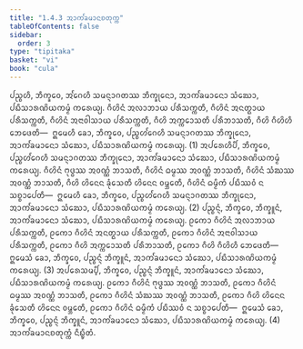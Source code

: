 ```yaml
---
title: "1.4.3 ᩋᩣᨠᩘᨡᨾᩣᨶᨧᨲᩩᨠ᩠ᨠ"
tableOfContents: false
sidebar:
  order: 3
type: "tipitaka"
basket: "vi"
book: "cula"
---
```



<DynamicBreadcrumb />

<Division number="39" book="cula">

<Paragraph number="186" book="cula">
ᨸᨬ᩠ᨧᩉᩥ, ᨽᩥᨠ᩠ᨡᩅᩮ, ᩋᩘᨣᩮᩉᩥ ᩈᨾᨶ᩠ᨶᩣᨣᨲᩔ ᨽᩥᨠ᩠ᨡᩩᨶᩮᩣ, ᩋᩣᨠᩘᨡᨾᩣᨶᩮᩣ ᩈᩴᨥᩮᩣ, ᨸᨭᩥᩈᩣᩁᨱᩦᨿᨠᨾ᩠ᨾᩴ ᨠᩁᩮᨿ᩠ᨿ. ᨣᩥᩉᩦᨶᩴ ᩋᩃᩣᨽᩣᨿ ᨸᩁᩥᩈᨠ᩠ᨠᨲᩥ, ᨣᩥᩉᩦᨶᩴ ᩋᨶᨲ᩠ᨳᩣᨿ ᨸᩁᩥᩈᨠ᩠ᨠᨲᩥ, ᨣᩥᩉᩦᨶᩴ ᩋᨶᩣᩅᩤᩈᩣᨿ ᨸᩁᩥᩈᨠ᩠ᨠᨲᩥ, ᨣᩥᩉᩦ ᩋᨠ᩠ᨠᩮᩣᩈᨲᩥ ᨸᩁᩥᨽᩣᩈᨲᩥ, ᨣᩥᩉᩦ ᨣᩥᩉᩦᩉᩥ ᨽᩮᨴᩮᨲᩥ—  ᩍᨾᩮᩉᩥ ᨡᩮᩣ, ᨽᩥᨠ᩠ᨡᩅᩮ, ᨸᨬ᩠ᨧᩉᩘᨣᩮᩉᩥ ᩈᨾᨶ᩠ᨶᩣᨣᨲᩔ ᨽᩥᨠ᩠ᨡᩩᨶᩮᩣ, ᩋᩣᨠᩘᨡᨾᩣᨶᩮᩣ ᩈᩴᨥᩮᩣ, ᨸᨭᩥᩈᩣᩁᨱᩦᨿᨠᨾ᩠ᨾᩴ ᨠᩁᩮᨿ᩠ᨿ. (1)
</Paragraph>

<Paragraph number="187" book="cula">
ᩋᨸᩁᩮᩉᩥᨸᩥ, ᨽᩥᨠ᩠ᨡᩅᩮ, ᨸᨬ᩠ᨧᩉᩘᨣᩮᩉᩥ ᩈᨾᨶ᩠ᨶᩣᨣᨲᩔ ᨽᩥᨠ᩠ᨡᩩᨶᩮᩣ, ᩋᩣᨠᩘᨡᨾᩣᨶᩮᩣ ᩈᩴᨥᩮᩣ, ᨸᨭᩥᩈᩣᩁᨱᩦᨿᨠᨾ᩠ᨾᩴ ᨠᩁᩮᨿ᩠ᨿ. ᨣᩥᩉᩦᨶᩴ ᨻᩩᨴ᩠ᨵᩔ ᩋᩅᨱ᩠ᨱᩴ ᨽᩣᩈᨲᩥ, ᨣᩥᩉᩦᨶᩴ ᨵᨾ᩠ᨾᩔ ᩋᩅᨱ᩠ᨱᩴ ᨽᩣᩈᨲᩥ, ᨣᩥᩉᩦᨶᩴ ᩈᩴᨥᩔ ᩋᩅᨱ᩠ᨱᩴ ᨽᩣᩈᨲᩥ, ᨣᩥᩉᩦ ᩉᩦᨶᩮᨶ ᨡᩩᩴᩈᩮᨲᩥ ᩉᩦᨶᩮᨶ ᩅᨾ᩠ᨽᩮᨲᩥ, ᨣᩥᩉᩦᨶᩴ ᨵᨾ᩠ᨾᩥᨠᩴ ᨸᨭᩥᩔᩅᩴ ᨶ ᩈᨧ᩠ᨧᩣᨸᩮᨲᩥ—  ᩍᨾᩮᩉᩥ ᨡᩮᩣ, ᨽᩥᨠ᩠ᨡᩅᩮ, ᨸᨬ᩠ᨧᩉᩘᨣᩮᩉᩥ ᩈᨾᨶ᩠ᨶᩣᨣᨲᩔ ᨽᩥᨠ᩠ᨡᩩᨶᩮᩣ, ᩋᩣᨠᩘᨡᨾᩣᨶᩮᩣ ᩈᩴᨥᩮᩣ, ᨸᨭᩥᩈᩣᩁᨱᩦᨿᨠᨾ᩠ᨾᩴ ᨠᩁᩮᨿ᩠ᨿ. (2)
</Paragraph>

<Paragraph number="188" book="cula">
ᨸᨬ᩠ᨧᨶ᩠ᨶᩴ, ᨽᩥᨠ᩠ᨡᩅᩮ, ᨽᩥᨠ᩠ᨡᩪᨶᩴ, ᩋᩣᨠᩘᨡᨾᩣᨶᩮᩣ ᩈᩴᨥᩮᩣ, ᨸᨭᩥᩈᩣᩁᨱᩦᨿᨠᨾ᩠ᨾᩴ ᨠᩁᩮᨿ᩠ᨿ. ᩑᨠᩮᩣ ᨣᩥᩉᩦᨶᩴ ᩋᩃᩣᨽᩣᨿ ᨸᩁᩥᩈᨠ᩠ᨠᨲᩥ, ᩑᨠᩮᩣ ᨣᩥᩉᩦᨶᩴ ᩋᨶᨲ᩠ᨳᩣᨿ ᨸᩁᩥᩈᨠ᩠ᨠᨲᩥ, ᩑᨠᩮᩣ ᨣᩥᩉᩦᨶᩴ ᩋᨶᩣᩅᩤᩈᩣᨿ ᨸᩁᩥᩈᨠ᩠ᨠᨲᩥ, ᩑᨠᩮᩣ ᨣᩥᩉᩦ ᩋᨠ᩠ᨠᩮᩣᩈᨲᩥ ᨸᩁᩥᨽᩣᩈᨲᩥ, ᩑᨠᩮᩣ ᨣᩥᩉᩦ ᨣᩥᩉᩦᩉᩥ ᨽᩮᨴᩮᨲᩥ—  ᩍᨾᩮᩈᩴ ᨡᩮᩣ, ᨽᩥᨠ᩠ᨡᩅᩮ, ᨸᨬ᩠ᨧᨶ᩠ᨶᩴ ᨽᩥᨠ᩠ᨡᩪᨶᩴ, ᩋᩣᨠᩘᨡᨾᩣᨶᩮᩣ ᩈᩴᨥᩮᩣ, ᨸᨭᩥᩈᩣᩁᨱᩦᨿᨠᨾ᩠ᨾᩴ ᨠᩁᩮᨿ᩠ᨿ. (3)
</Paragraph>

<Paragraph number="189" book="cula">
ᩋᨸᩁᩮᩈᨾ᩠ᨸᩥ, ᨽᩥᨠ᩠ᨡᩅᩮ, ᨸᨬ᩠ᨧᨶ᩠ᨶᩴ ᨽᩥᨠ᩠ᨡᩪᨶᩴ, ᩋᩣᨠᩘᨡᨾᩣᨶᩮᩣ ᩈᩴᨥᩮᩣ, ᨸᨭᩥᩈᩣᩁᨱᩦᨿᨠᨾ᩠ᨾᩴ ᨠᩁᩮᨿ᩠ᨿ. ᩑᨠᩮᩣ ᨣᩥᩉᩦᨶᩴ ᨻᩩᨴ᩠ᨵᩔ ᩋᩅᨱ᩠ᨱᩴ ᨽᩣᩈᨲᩥ, ᩑᨠᩮᩣ ᨣᩥᩉᩦᨶᩴ ᨵᨾ᩠ᨾᩔ ᩋᩅᨱ᩠ᨱᩴ ᨽᩣᩈᨲᩥ, ᩑᨠᩮᩣ ᨣᩥᩉᩦᨶᩴ ᩈᩴᨥᩔ ᩋᩅᨱ᩠ᨱᩴ ᨽᩣᩈᨲᩥ, ᩑᨠᩮᩣ ᨣᩥᩉᩦ ᩉᩦᨶᩮᨶ ᨡᩩᩴᩈᩮᨲᩥ ᩉᩦᨶᩮᨶ ᩅᨾ᩠ᨽᩮᨲᩥ, ᩑᨠᩮᩣ ᨣᩥᩉᩦᨶᩴ ᨵᨾ᩠ᨾᩥᨠᩴ ᨸᨭᩥᩔᩅᩴ ᨶ ᩈᨧ᩠ᨧᩣᨸᩮᨲᩥ—  ᩍᨾᩮᩈᩴ ᨡᩮᩣ, ᨽᩥᨠ᩠ᨡᩅᩮ, ᨸᨬ᩠ᨧᨶ᩠ᨶᩴ ᨽᩥᨠ᩠ᨡᩪᨶᩴ, ᩋᩣᨠᩘᨡᨾᩣᨶᩮᩣ ᩈᩴᨥᩮᩣ, ᨸᨭᩥᩈᩣᩁᨱᩦᨿᨠᨾ᩠ᨾᩴ ᨠᩁᩮᨿ᩠ᨿ. (4)

</Paragraph>
</Division>

<Paragraph number="190" type="center" book="cula">
ᩋᩣᨠᩘᨡᨾᩣᨶᨧᨲᩩᨠ᩠ᨠᩴ ᨶᩥᨭ᩠ᨮᩥᨲᩴ.
</Paragraph>